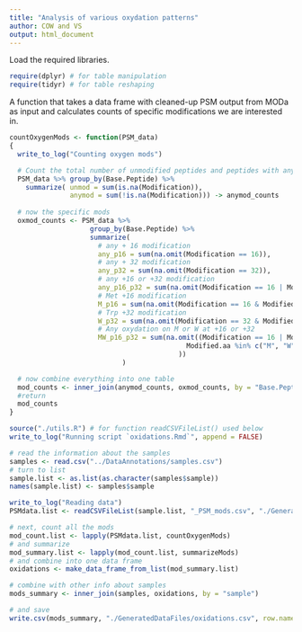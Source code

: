 ```yaml
---
title: "Analysis of various oxydation patterns"
author: COW and VS
output: html_document
---
```


Load the required libraries.
```r
require(dplyr) # for table manipulation
require(tidyr) # for table reshaping
```


A function that takes a data frame with cleaned-up PSM output from MODa as input and calculates counts of specific modifications we are interested in.
```r
countOxygenMods <- function(PSM_data)
{
  write_to_log("Counting oxygen mods")

  # Count the total number of unmodified peptides and peptides with any sort of modification
  PSM_data %>% group_by(Base.Peptide) %>%
    summarize( unmod = sum(is.na(Modification)),
               anymod = sum(!is.na(Modification))) -> anymod_counts
 
  # now the specific mods
  oxmod_counts <- PSM_data %>%
                    group_by(Base.Peptide) %>%
                    summarize(
                      # any + 16 modification
                      any_p16 = sum(na.omit(Modification == 16)),
                      # any + 32 modification
                      any_p32 = sum(na.omit(Modification == 32)),
                      # any +16 or +32 modification
                      any_p16_p32 = sum(na.omit(Modification == 16 | Modification == 32)),
                      # Met +16 modification
                      M_p16 = sum(na.omit(Modification == 16 & Modified.aa == "M")),
                      # Trp +32 modification
                      W_p32 = sum(na.omit(Modification == 32 & Modified.aa == "W")),
                      # Any oxydation on M or W at +16 or +32
                      MW_p16_p32 = sum(na.omit((Modification == 16 | Modification == 32) &
                                            Modified.aa %in% c("M", "W")
                                          ))
                            )

  # now combine everything into one table
  mod_counts <- inner_join(anymod_counts, oxmod_counts, by = "Base.Peptide")
  #return
  mod_counts
}
```


```r
source("./utils.R") # for function readCSVFileList() used below
write_to_log("Running script `oxidations.Rmd`", append = FALSE)

# read the information about the samples
samples <- read.csv("../DataAnnotations/samples.csv")
# turn to list
sample.list <- as.list(as.character(samples$sample))
names(sample.list) <- samples$sample

write_to_log("Reading data")
PSMdata.list <- readCSVFileList(sample.list, "_PSM_mods.csv", "./GeneratedDataFiles/PSMHits")

# next, count all the mods
mod_count.list <- lapply(PSMdata.list, countOxygenMods)
# and summarize
mod_summary.list <- lapply(mod_count.list, summarizeMods)
# and combine into one data frame
oxidations <- make_data_frame_from_list(mod_summary.list)

# combine with other info about samples
mods_summary <- inner_join(samples, oxidations, by = "sample")

# and save
write.csv(mods_summary, "./GeneratedDataFiles/oxidations.csv", row.names = FALSE)
```


